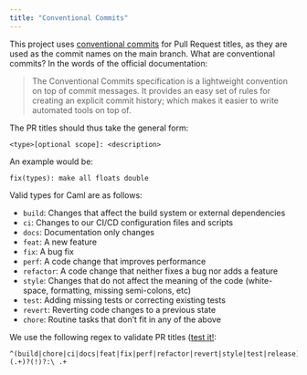 ```yaml
---
title: "Conventional Commits"
---
```


This project uses [conventional commits](https://www.conventionalcommits.org/en/v1.0.0/) for Pull Request titles, as they are used as the commit names on the
main branch. What are conventional commits? In the words of the official documentation:

> The Conventional Commits specification is a lightweight convention on top of commit messages.
> It provides an easy set of rules for creating an explicit commit history; which makes it easier to write automated tools on top of.

The PR titles should thus take the general form:

`<type>[optional scope]: <description>`

An example would be:

`fix(types): make all floats double`

Valid types for Caml are as follows:

- `build`: Changes that affect the build system or external dependencies
- `ci`: Changes to our CI/CD configuration files and scripts
- `docs`: Documentation only changes
- `feat`: A new feature
- `fix`: A bug fix
- `perf`: A code change that improves performance
- `refactor`: A code change that neither fixes a bug nor adds a feature
- `style`: Changes that do not affect the meaning of the code (white-space, formatting, missing semi-colons, etc)
- `test`: Adding missing tests or correcting existing tests
- `revert`: Reverting code changes to a previous state
- `chore`: Routine tasks that don't fit in any of the above

We use the following regex to validate PR titles ([test it!](https://regex101.com/r/yC6ZMD/1):

```
^(build|chore|ci|docs|feat|fix|perf|refactor|revert|style|test|release)(.+)?(!)?:\ .+
```
